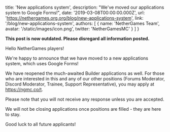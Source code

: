 
  title: 'New applications system',
  description: "We've moved our applications system to Google Forms!",
  date: '2019-03-08T00:00:00.000Z',
  url: 'https://nethergames.org.org/blog/new-applications-system',
  link: '/blog/new-applications-system',
  authors: [
    {
      name: 'NetherGames Team',
      avatar: '/static/images/icon.png',
      twitter: 'NetherGamesMC'
    }
  ]
}


<b>This post is now outdated. Please disregard all information posted.</b>

Hello NetherGames players!

We're happy to announce that we have moved to a new applications system, which uses Google Forms!

We have reopened the much-awaited Builder applications as well. For those who are interested in this and any of our other positions (Forums Moderator, Discord Moderator, Trainee, Support Representative), you may apply at https://ngmc.co/t.

Please note that you will not receive any response unless you are accepted.

We will not be closing applications once positions are filled - they are here to stay.

Good luck to all future applicants!

<style jsx>{`
  table {
    margin: 0 auto 30px;
  }
  table td,
  table th {
    padding: 10px 20px;
  }
  table th {
    font-weight: normal;
    font-size: 12px;
    color: #9b9b9b;
    padding-bottom: 0px;
  }
  table td:first-child {
    width: 55%;
  }
  table td {
    font-size: 14px;
    vertical-align: middle;
  }
  table td:last-child {
    color: #067df7;
  }
  table td:not(:first-child) {
    text-align: center;
  }
  table td em {
    font-weight: normal;
    font-size: 10px;
    text-transform: uppercase;
    font-style: normal;
    display: block;
  }
  // CSS only media query for mobile
  @media screen and (max-width: 640px) {
    table td,
    table th {
      padding: 10px 10px;
    }
  }
`}</style>
